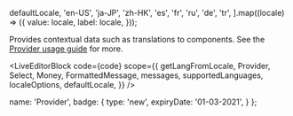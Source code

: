 

  defaultLocale,
  'en-US',
  'ja-JP',
  'zh-HK',
  'es',
  'fr',
  'ru',
  'de',
  'tr',
].map((locale) => ({
  value: locale,
  label: locale,
}));

Provides contextual data such as translations to components. See the [Provider usage guide](https://transferwise.github.io/neptune-web/branch/i18y/about/Setup#translations-and-the-provider) for more.

<LiveEditorBlock
  code={code}
  scope={{
    getLangFromLocale,
    Provider,
    Select,
    Money,
    FormattedMessage,
    messages,
    supportedLanguages,
    localeOptions,
    defaultLocale,
  }}
/>
<GeneratePropsTable componentName="Provider" />

  name: 'Provider',
  badge: {
    type: 'new',
    expiryDate: '01-03-2021',
  }
};
